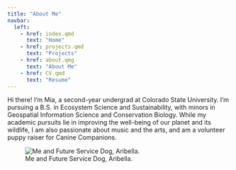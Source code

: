 ```yaml
---
title: "About Me"
navbar:
  left:
    - href: index.qmd
      text: "Home"
    - href: projects.qmd
      text: "Projects"
    - href: about.qmg
      text: "About Me"
    - href: CV.qmd
      text: "Resume"
---
```


Hi there! I'm Mia, a second-year undergrad at Colorado State University. I'm pursuing a B.S. in Ecosystem Science and Sustainability, with minors in Geospatial Information Science and Conservation Biology. While my academic pursuits lie in improving the well-being of our planet and its wildlife, I am also passionate about music and the arts, and am a volunteer puppy raiser for Canine Companions.

![Me and Future Service Dog, Aribella.](images/IMG_9587.jpeg)
